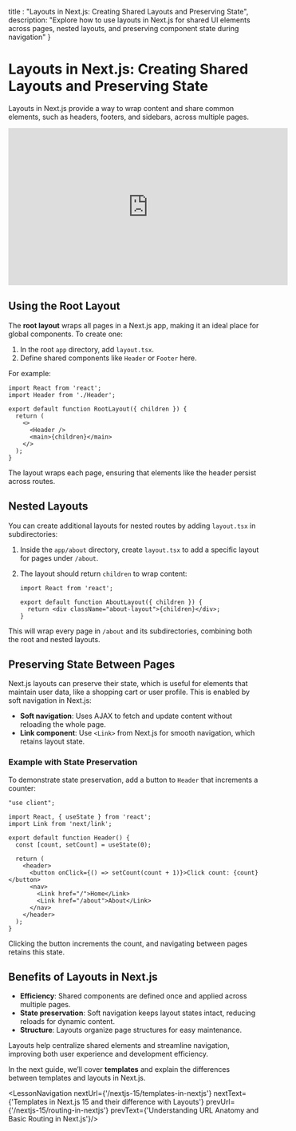 
  title : "Layouts in Next.js: Creating Shared Layouts and Preserving State",
  description: "Explore how to use layouts in Next.js for shared UI elements across pages, nested layouts, and preserving component state during navigation"
}

# Layouts in Next.js: Creating Shared Layouts and Preserving State
Layouts in Next.js provide a way to wrap content and share common elements, such as headers, footers, and sidebars, across multiple pages.
<iframe width="560" height="315" src="https://www.youtube.com/embed/kp0iGaa5ndg?si=XCGludvcoIdzbs5h" title="YouTube video player" frameborder="0" allow="accelerometer; autoplay; clipboard-write; encrypted-media; gyroscope; picture-in-picture; web-share" referrerpolicy="strict-origin-when-cross-origin" allowfullscreen></iframe>

## Using the Root Layout

The **root layout** wraps all pages in a Next.js app, making it an ideal place for global components. To create one:

1. In the root `app` directory, add `layout.tsx`.
2. Define shared components like `Header` or `Footer` here.

For example:

```tsx
import React from 'react';
import Header from './Header';

export default function RootLayout({ children }) {
  return (
    <>
      <Header />
      <main>{children}</main>
    </>
  );
}
```

The layout wraps each page, ensuring that elements like the header persist across routes.

## Nested Layouts

You can create additional layouts for nested routes by adding `layout.tsx` in subdirectories:

1. Inside the `app/about` directory, create `layout.tsx` to add a specific layout for pages under `/about`.
2. The layout should return `children` to wrap content:

   ```tsx
   import React from 'react';

   export default function AboutLayout({ children }) {
     return <div className="about-layout">{children}</div>;
   }
   ```

This will wrap every page in `/about` and its subdirectories, combining both the root and nested layouts.

## Preserving State Between Pages

Next.js layouts can preserve their state, which is useful for elements that maintain user data, like a shopping cart or user profile. This is enabled by soft navigation in Next.js:

- **Soft navigation**: Uses AJAX to fetch and update content without reloading the whole page.
- **Link component**: Use `<Link>` from Next.js for smooth navigation, which retains layout state.

### Example with State Preservation

To demonstrate state preservation, add a button to `Header` that increments a counter:

```tsx
"use client";

import React, { useState } from 'react';
import Link from 'next/link';

export default function Header() {
  const [count, setCount] = useState(0);

  return (
    <header>
      <button onClick={() => setCount(count + 1)}>Click count: {count}</button>
      <nav>
        <Link href="/">Home</Link>
        <Link href="/about">About</Link>
      </nav>
    </header>
  );
}
```

Clicking the button increments the count, and navigating between pages retains this state.

## Benefits of Layouts in Next.js

- **Efficiency**: Shared components are defined once and applied across multiple pages.
- **State preservation**: Soft navigation keeps layout states intact, reducing reloads for dynamic content.
- **Structure**: Layouts organize page structures for easy maintenance.

Layouts help centralize shared elements and streamline navigation, improving both user experience and development efficiency.

In the next guide, we’ll cover **templates** and explain the differences between templates and layouts in Next.js.

<LessonNavigation nextUrl={'/nextjs-15/templates-in-nextjs'} nextText={'Templates in Next.js 15 and their difference with Layouts'} prevUrl={'/nextjs-15/routing-in-nextjs'} prevText={'Understanding URL Anatomy and Basic Routing in Next.js'}/>

